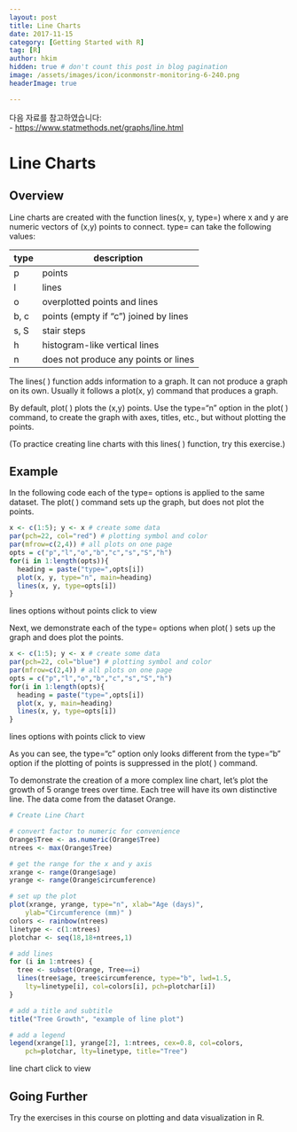 ```yaml
---
layout: post  
title: Line Charts
date: 2017-11-15  
category: [Getting Started with R]  
tag: [R]  
author: hkim  
hidden: true # don't count this post in blog pagination  
image: /assets/images/icon/iconmonstr-monitoring-6-240.png
headerImage: true

---
```


다음 자료를 참고하였습니다:  
- [https://www.statmethods.net/graphs/line.html](https://www.statmethods.net/graphs/line.html)

# Line Charts

## Overview

Line charts are created with the function lines(x, y, type=) where x and y are numeric vectors of (x,y) points to connect. type= can take the following values:

type | description
-----|--------------------------------------
p    | points
l    | lines
o    | overplotted points and lines
b, c | points (empty if "c") joined by lines
s, S | stair steps
h    | histogram-like vertical lines
n    | does not produce any points or lines

The lines( ) function adds information to a graph. It can not produce a graph on its own. Usually it follows a plot(x, y) command that produces a graph.

By default, plot( ) plots the (x,y) points. Use the type="n" option in the plot( ) command, to create the graph with axes, titles, etc., but without plotting the points.

(To practice creating line charts with this lines( ) function, try this exercise.)


## Example

In the following code each of the type= options is applied to the same dataset. The plot( ) command sets up the graph, but does not plot the points.

```r
x <- c(1:5); y <- x # create some data
par(pch=22, col="red") # plotting symbol and color
par(mfrow=c(2,4)) # all plots on one page
opts = c("p","l","o","b","c","s","S","h")
for(i in 1:length(opts)){
  heading = paste("type=",opts[i])
  plot(x, y, type="n", main=heading)
  lines(x, y, type=opts[i])
}
```

lines options without points click to view

Next, we demonstrate each of the type= options when plot( ) sets up the graph and does plot the points.

```r
x <- c(1:5); y <- x # create some data
par(pch=22, col="blue") # plotting symbol and color
par(mfrow=c(2,4)) # all plots on one page
opts = c("p","l","o","b","c","s","S","h")
for(i in 1:length(opts){
  heading = paste("type=",opts[i])
  plot(x, y, main=heading)
  lines(x, y, type=opts[i])
}
```

lines options with points click to view

As you can see, the type="c" option only looks different from the type="b" option if the plotting of points is suppressed in the plot( ) command.

To demonstrate the creation of a more complex line chart, let's plot the growth of 5 orange trees over time. Each tree will have its own distinctive line. The data come from the dataset Orange.

```r
# Create Line Chart

# convert factor to numeric for convenience
Orange$Tree <- as.numeric(Orange$Tree)
ntrees <- max(Orange$Tree)

# get the range for the x and y axis
xrange <- range(Orange$age)
yrange <- range(Orange$circumference)

# set up the plot
plot(xrange, yrange, type="n", xlab="Age (days)",
  	ylab="Circumference (mm)" )
colors <- rainbow(ntrees)
linetype <- c(1:ntrees)
plotchar <- seq(18,18+ntrees,1)

# add lines
for (i in 1:ntrees) {
  tree <- subset(Orange, Tree==i)
  lines(tree$age, tree$circumference, type="b", lwd=1.5,
    lty=linetype[i], col=colors[i], pch=plotchar[i])
}

# add a title and subtitle
title("Tree Growth", "example of line plot")

# add a legend
legend(xrange[1], yrange[2], 1:ntrees, cex=0.8, col=colors,
  	pch=plotchar, lty=linetype, title="Tree")
```

line chart click to view


## Going Further

Try the exercises in this course on plotting and data visualization in R.
